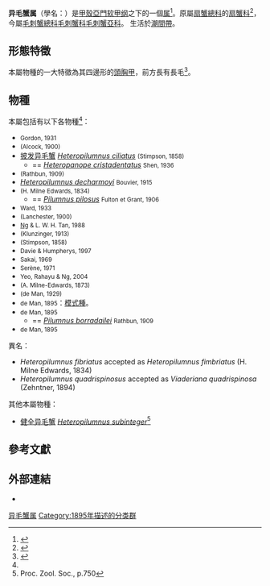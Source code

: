 {{Automatic taxobox
 | image = Heteropilumnus (MNHN-IU-2013-581).jpeg
 | image_caption = ''Heteropilumnus'' spp.
 | taxon = Heteropilumnus
 | authority = de Man, 1895
}}

'''异毛蟹属'''（學名：{{lang|la|''Heteropilumnus''}}）是[[甲殼亞門|甲殼亞門]][[软甲纲|软甲纲]]之下的一個[[属|属]]<ref name="WoRMS_204429">{{WoRMS |id=204429 |title=''Heteropilumnus'' de Man, 1895 |access-date=2020-12-23 }}</ref>。原屬[[扇蟹總科|扇蟹總科]]的[[扇蟹科|扇蟹科]]<ref name="Ng">{{cite journal|journal=[[Raffles_Bulletin_of_Zoology|Raffles Bulletin of Zoology]] |year=2008 |volume=17 |pages=1–286 |title=Systema Brachyurorum: Part I. An annotated checklist of extant Brachyuran crabs of the world |first1=Peter K. L. |last1=Ng |authorlink1=黃麒麟 |first2=Danièle |last2=Guinot |first3=Peter J. F. |last3=Davie |url=http://rmbr.nus.edu.sg/rbz/biblio/s17/s17rbz.pdf |format=[[PDF|PDF]] |deadurl=yes |archiveurl=https://web.archive.org/web/20110606061453/http://rmbr.nus.edu.sg/rbz/biblio/s17/s17rbz.pdf |archivedate=2011-06-06 }}</ref>，今屬[[毛刺蟹總科|毛刺蟹總科]][[毛刺蟹科|毛刺蟹科]][[毛刺蟹亞科|毛刺蟹亞科]]{{r|WoRMS_204429}}。
生活於[[潮間帶|潮間帶]]。

==形態特徵==
本屬物種的一大特徵為其四邊形的[[頭胸甲|頭胸甲]]，前方長有長毛<ref name="Ng et Tan 1988">{{cite journal |url=https://brill.com/view/journals/cr/54/1/article-p13_3.xml |last1=Ng |first1=Peter K. L. |authorlink1=黃麒麟 |last2=Tan |first2=Leo W. H. |year=1988 |title=The Identities of Heteropilumnus Subinteger (Lanchester, 1900) and Heteropilumnus Hirsutior (Lanchester, 1900) Stat. Nov., With Description of a New Species, Heteropilumnus Holthuisi Sp. Nov. (Decapoda, Brachyura, Pilumnidae) |journal=''[[Crustaceana|Crustaceana]]'' |volume=54 |issue=1 |publisher=Brill |location=[[莱顿|Leiden]]（[[荷蘭|荷蘭]]）|pages=13-24 |doi=10.1163/156854088X00582 |language=en,fr }}</ref>。

==物種==
本屬包括有以下各物種<ref name="Ng" />：
* ''{{tsl|nl|Heteropilumnus amoyensis||Heteropilumnus amoyensis}}'' <small>Gordon, 1931</small>
* ''{{tsl|nl|Heteropilumnus angustifrons||Heteropilumnus angustifrons}}'' <small>(Alcock, 1900)</small>{{r|Ng et Tan 1988}}
* [[披发异毛蟹|披发异毛蟹]] ''[[Heteropilumnus_ciliatus|Heteropilumnus ciliatus]]'' <small>(Stimpson, 1858)</small>{{r|Ng et Tan 1988}}
** == ''[[Heteropanope_cristadentatus|Heteropanope cristadentatus]]'' <small>Shen, 1936</small>{{r|Ng et Tan 1988}}
* ''{{tsl|nl|Heteropilumnus cristatus||Heteropilumnus cristatus}}'' <small>(Rathbun, 1909)</small>{{r|Ng et Tan 1988}}
* ''[[Heteropilumnus_decharmoyi|Heteropilumnus decharmoyi]]'' <small>Bouvier, 1915</small>{{r|Ng et Tan 1988}}
* ''{{tsl|nl|Heteropilumnus fimbriatus||Heteropilumnus fimbriatus}}'' <small>(H. Milne Edwards, 1834)</small>{{r|Ng et Tan 1988}}
** == ''[[Pilumnus_pilosus|Pilumnus pilosus]]'' <small>Fulton et Grant, 1906</small>{{r|Ng et Tan 1988}}
* ''{{tsl|nl|Heteropilumnus granulimanus||Heteropilumnus granulimanus}}'' <small>Ward, 1933</small>{{r|Ng et Tan 1988}}
* ''{{tsl|nl|Heteropilumnus hirsutior||Heteropilumnus hirsutior}}'' <small>(Lanchester, 1900)</small>
* ''{{tsl|nl|Heteropilumnus holthuisi||Heteropilumnus holthuisi}}'' <small>[[黃麒麟|Ng]] & L. W. H. Tan, 1988</small>{{r|Ng et Tan 1988}}
* ''{{tsl|nl|Heteropilumnus lanuginosus||Heteropilumnus lanuginosus}}'' <small>(Klunzinger, 1913)</small>{{r|Ng et Tan 1988}}
* ''{{tsl|nl|Heteropilumnus longipes||Heteropilumnus longipes}}'' <small>(Stimpson, 1858)</small>{{r|Ng et Tan 1988}}
* ''{{tsl|nl|Heteropilumnus longisetum||Heteropilumnus longisetum}}'' <small>Davie & Humpherys, 1997</small>
* ''{{tsl|nl|Heteropilumnus mikawaensis||Heteropilumnus mikawaensis}}'' <small>Sakai, 1969</small>{{r|Ng et Tan 1988}}
* ''{{tsl|nl|Heteropilumnus sasekumari||Heteropilumnus sasekumari}}'' <small>Serène, 1971</small>
* ''{{tsl|nl|Heteropilumnus satriai||Heteropilumnus satriai}}'' <small>Yeo, Rahayu & Ng, 2004</small>
* ''{{tsl|nl|Heteropilumnus setosus||Heteropilumnus setosus}}'' <small>(A. Milne-Edwards, 1873)</small>{{r|Ng et Tan 1988}}
* ''{{tsl|nl|Heteropilumnus splendidus||Heteropilumnus splendidus}}'' <small>(de Man, 1929)</small>{{r|Ng et Tan 1988}}
* ''{{tsl|nl|Heteropilumnus stormi||Heteropilumnus stormi}}'' <small>de Man, 1895</small>：[[模式種|模式種]]{{r|Ng et Tan 1988}}。
* ''{{tsl|nl|Heteropilumnus trichophoroides||Heteropilumnus trichophoroides}}'' <small>de Man, 1895</small>{{r|Ng et Tan 1988}}
** == ''[[Pilumnus_borradailei|Pilumnus borradailei]]'' <small>Rathbun, 1909</small>{{r|Ng et Tan 1988}}
* ''{{tsl|nl|Heteropilumnus trichophorus||Heteropilumnus trichophorus}}'' <small>de Man, 1895</small>{{r|Ng et Tan 1988}}
;異名：
*''Heteropilumnus fibriatus'' accepted as ''Heteropilumnus fimbriatus'' (H. Milne Edwards, 1834)
*''Heteropilumnus quadrispinosus'' accepted as ''Viaderiana quadrispinosa'' (Zehntner, 1894)

其他本屬物種：
* [[健全异毛蟹|健全异毛蟹]] ''[[Heteropilumnus_subinteger|Heteropilumnus subinteger]]''<ref>Proc. Zool. Soc., p.750</ref>{{r|Ng et Tan 1988}}

==參考文獻==
{{reflist}}

==外部連結==
{{commonscat|Heteropilumnus}}
*{{Wikispecies-inline|Heteropilumnus}}
{{Taxonbar}}

[[Category:异毛蟹属|]]
[[Category:1895年描述的分类群|Category:1895年描述的分类群]]